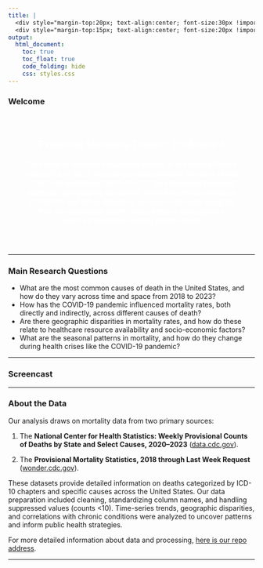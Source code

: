 ```yaml
---
title: | 
  <div style="margin-top:20px; text-align:center; font-size:30px !important;">Analyzing Trends and Patterns in Mortality Data</div>
  <div style="margin-top:15px; text-align:center; font-size:20px !important;">A Study on Causes of Death Across U.S. States from 2020 to 2023</div>
output: 
  html_document:
    toc: true
    toc_float: true
    code_folding: hide
    css: styles.css 
---
```


### Welcome

<div style="background-image: url('background.png'); background-size: cover; padding: 30px; border-radius: 10px; text-align: center; color: white;">
<p style="text-align:center; font-size: 20px; font-weight: bold;">Exploring Mortality Trends: 2018–2023</p>
<p style="font-size: 15px; font-weight: bold;">
This project examines mortality trends in the United States from 2018 to 2023, focusing on the systemic impacts of the COVID-19 pandemic (2020–2023). By examining temporal patterns, geographic variations, and interactions between COVID-19 and other diseases, we aim to uncover insights that can aid public health interventions and improve resource allocation during health crises.
</p>
</div>

---

### Main Research Questions

- What are the most common causes of death in the United States, and how do they vary across time and space from 2018 to 2023?  
- How has the COVID-19 pandemic influenced mortality rates, both directly and indirectly, across different causes of death?  
- Are there geographic disparities in mortality rates, and how do these relate to healthcare resource availability and socio-economic factors?  
- What are the seasonal patterns in mortality, and how do they change during health crises like the COVID-19 pandemic?  

---

### Screencast

---

### About the Data

Our analysis draws on mortality data from two primary sources:

1. The **National Center for Health Statistics: Weekly Provisional Counts of Deaths by State and Select Causes, 2020–2023** ([data.cdc.gov](https://data.cdc.gov/d/muzy-jte6)).  

2. The **Provisional Mortality Statistics, 2018 through Last Week Request** ([wonder.cdc.gov](https://wonder.cdc.gov/controller/datarequest/D176)).

These datasets provide detailed information on deaths categorized by ICD-10 chapters and specific causes across the United States. Our data preparation included cleaning, standardizing column names, and handling suppressed values (counts <10). Time-series trends, geographic disparities, and correlations with chronic conditions were analyzed to uncover patterns and inform public health strategies.

For more detailed information about data and processing, [here is our repo address](https://github.com/sg4489/p8105_final_project.github.io.git).

---